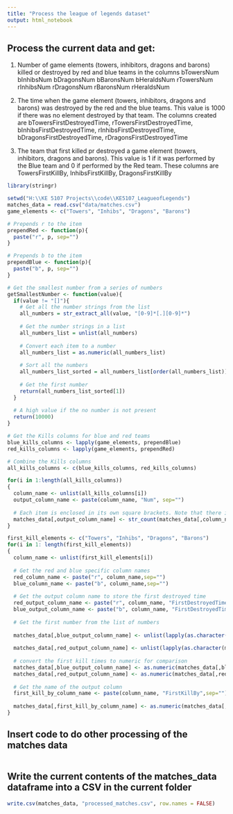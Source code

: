 ```yaml
---
title: "Process the league of legends dataset"
output: html_notebook
---
```



## Process the current data and get:

1. Number of game elements (towers, inhibitors, dragons and barons) killed or destroyed by red and blue teams in the columns bTowersNum	bInhibsNum	bDragonsNum	bBaronsNum	bHeraldsNum	rTowersNum	rInhibsNum	rDragonsNum	rBaronsNum	rHeraldsNum

2. The time when the game element (towers, inhibitors, dragons and barons) was destroyed by the red and the blue teams. This value is 1000 if there was no element destroyed by that team. The columns created are bTowersFirstDestroyedTime,	rTowersFirstDestroyedTime,		bInhibsFirstDestroyedTime,	rInhibsFirstDestroyedTime,		bDragonsFirstDestroyedTime,	rDragonsFirstDestroyedTime

3. The team that first killed pr destroyed a game element (towers, inhibitors, dragons and barons). This value is 1 if it was performed by the Blue team and 0 if performed by the Red team. These columns are TowersFirstKillBy,	InhibsFirstKillBy, DragonsFirstKillBy
```r
library(stringr)

setwd("H:\\KE 5107 Projects\\code\\KE5107_LeagueofLegends")
matches_data = read.csv("data/matches.csv")
game_elements <- c("Towers", "Inhibs", "Dragons", "Barons") 

# Prepends r to the item
prependRed <- function(p){
  paste("r", p, sep="")
}

# Prepends b to the item
prependBlue <- function(p){
  paste("b", p, sep="")
}

# Get the smallest number from a series of numbers
getSmallestNumber <- function(value){
  if(value != "[]"){
    # Get all the number strings from the list
    all_numbers = str_extract_all(value, "[0-9]*[.][0-9]*")
    
    # Get the number strings in a list
    all_numbers_list = unlist(all_numbers)
    
    # Convert each item to a number
    all_numbers_list = as.numeric(all_numbers_list)
    
    # Sort all the numbers
    all_numbers_list_sorted = all_numbers_list[order(all_numbers_list)]
    
    # Get the first number
    return(all_numbers_list_sorted[1])
  }
  
  # A high value if the no number is not present
  return(10000)
}

# Get the Kills columns for blue and red teams
blue_kills_columns <- lapply(game_elements, prependBlue)
red_kills_columns <- lapply(game_elements, prependRed)

# Combine the Kills columns
all_kills_columns <- c(blue_kills_columns, red_kills_columns)

for(i in 1:length(all_kills_columns))
{
  column_name <- unlist(all_kills_columns[i])
  output_column_name <- paste(column_name, "Num", sep="")
  
  # Each item is enclosed in its own square brackets. Note that there is an extra [ to contain all the elements which needs to be removed
  matches_data[,output_column_name] <- str_count(matches_data[,column_name], "\\[")-1
}

first_kill_elements <- c("Towers", "Inhibs", "Dragons", "Barons") 
for(i in 1: length(first_kill_elements))
{
  column_name <- unlist(first_kill_elements[i])
  
  # Get the red and blue specific column names
  red_column_name <- paste("r", column_name,sep="")
  blue_column_name <- paste("b", column_name,sep="")
  
  # Get the output column name to store the first destroyed time
  red_output_column_name <- paste("r", column_name, "FirstDestroyedTime",sep="")
  blue_output_column_name <- paste("b", column_name, "FirstDestroyedTime",sep="")
  
  # Get the first number from the list of numbers
  
  matches_data[,blue_output_column_name] <- unlist(lapply(as.character(matches_data[,blue_column_name]), getSmallestNumber))
  
  matches_data[,red_output_column_name] <- unlist(lapply(as.character(matches_data[,red_column_name]), getSmallestNumber))
  
  # convert the first kill times to numeric for comparison
  matches_data[,blue_output_column_name] <- as.numeric(matches_data[,blue_output_column_name])
  matches_data[,red_output_column_name] <- as.numeric(matches_data[,red_output_column_name])
  
  # Get the name of the output column
  first_kill_by_column_name <- paste(column_name, "FirstKillBy",sep="")
  
  matches_data[,first_kill_by_column_name] <- as.numeric(matches_data[,blue_output_column_name] < matches_data[,red_output_column_name])
}

```
## Insert code to do other processing of the matches data
```r
```
## Write the current contents of the matches_data dataframe into a CSV in the current folder
```r
write.csv(matches_data, "processed_matches.csv", row.names = FALSE)
```
